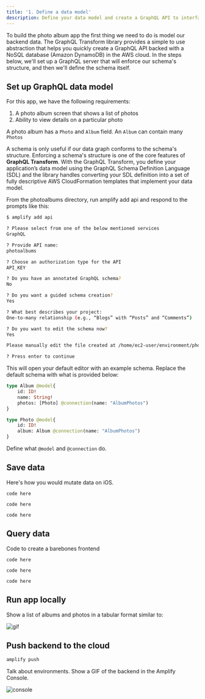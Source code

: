 ```yaml
---
title: '1. Define a data model'
description: Define your data model and create a GraphQL API to interface with your data 
---
```



To build the photo album app the first thing we need to do is model our backend data. The GraphQL Transform library provides a simple to use abstraction that helps you quickly create a GraphQL API backed with a NoSQL database (Amazon DynamoDB) in the AWS cloud. In the steps below, we'll set up a GraphQL server that will enforce our schema's structure, and then we'll define the schema itself.


## Set up GraphQL data model

For this app, we have the following requirements:

1. A photo album screen that shows a list of photos
2. Ability to view details on a particular photo

A photo album has a `Photo` and `Album` field. An `Album` can contain many `Photos`

A schema is only useful if our data graph conforms to the schema's structure. Enforcing a schema's structure is one of the core features of **GraphQL Transform**. With the GraphQL Transform, you define your application’s data model using the GraphQL Schema Definition Language (SDL) and the library handles converting your SDL definition into a set of fully descriptive AWS CloudFormation templates that implement your data model.


From the photoalbums directory, run amplify add api and respond to the prompts like this:

```bash
$ amplify add api 

? Please select from one of the below mentioned services
GraphQL

? Provide API name:
photoalbums

? Choose an authorization type for the API
API_KEY

? Do you have an annotated GraphQL schema? 
No

? Do you want a guided schema creation? 
Yes

? What best describes your project: 
One-to-many relationship (e.g., “Blogs” with “Posts” and “Comments”)

? Do you want to edit the schema now? 
Yes

Please manually edit the file created at /home/ec2-user/environment/photoalbums/amplify/backend/api/photoalbums/schema.graphql

? Press enter to continue
```

This will open your default editor with an example schema. Replace the default schema with what is provided below:

```js:title=amplify/backend/api/photoalbums/schema.graphql
type Album @model{
    id: ID!
    name: String!
    photos: [Photo] @connection(name: "AlbumPhotos")
}

type Photo @model{
    id: ID!
    album: Album @connection(name: "AlbumPhotos")
}
```

Define what `@model` and `@connection` do.

## Save data

Here's how you would mutate data on iOS.

<MultiCodeBlock>

```react
code here
```

```ios
code here
```

```android
code here
```
</MultiCodeBlock>

## Query data

Code to create a barebones frontend

<MultiCodeBlock>

```react
code here
```

```ios
code here
```

```android
code here
```
</MultiCodeBlock>

## Run app locally

Show a list of albums and photos in a tabular format similar to:

![gif](https://d2908q01vomqb2.cloudfront.net/da4b9237bacccdf19c0760cab7aec4a8359010b0/2019/11/26/2019-11-26_13-14-56-1.gif)


## Push backend to the cloud

```bash
amplify push
```

Talk about environments. Show a GIF of the backend in the Amplify Console.

![console](https://miro.medium.com/max/2656/1*7-H3RwNuGSUklmwsSWY30A.png)
